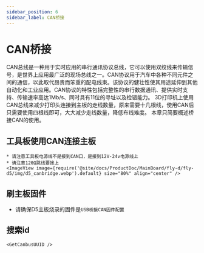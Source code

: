 ```yaml
---
sidebar_position: 6
sidebar_label: CAN桥接
---
```






# CAN桥接

CAN总线是一种用于实时应用的串行通讯协议总线，它可以使用双绞线来传输信号，是世界上应用最广泛的现场总线之一。CAN协议用于汽车中各种不同元件之间的通信，以此取代昂贵而笨重的配电线束。该协议的健壮性使其用途延伸到其他自动化和工业应用。CAN协议的特性包括完整性的串行数据通讯、提供实时支持、传输速率高达1Mb/s、同时具有11位的寻址以及检错能力。
3D打印机上使用CAN总线来减少打印头连接到主板的走线数量，原来需要十几根线，使用CAN后只需要使用四根线即可，大大减少走线数量，降低布线难度。
本章只简要概述桥接CAN的使用。

## 工具板使用CAN连接主板

    * 请注意工具板电源线不是接到CAN口，是接到12V-24v电源线上
    * 请注意120Ω跳线要接上
    <ImageView image={require('@site/docs/ProductDoc/MainBoard/fly-d/fly-d5/img/d5_canbridge.webp').default} size="80%" align="center" />

## 刷主板固件

* 请确保D5主板烧录的固件是`USB桥接CAN固件配置`


## 搜索id

    <GetCanbusUUID />
